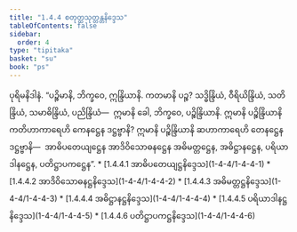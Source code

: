 ```yaml
---
title: "1.4.4 စတုတ္ထသုတ္တန္တနိဒ္ဒေသ"
tableOfContents: false
sidebar:
  order: 4
type: "tipitaka"
basket: "su"
book: "ps"
---
```



<DynamicBreadcrumb />

<Division number="198" book="ps">

<Paragraph number="1073" book="ps">
ပုရိမနိဒါနံ. “ပဉ္စိမာနိ, ဘိက္ခဝေ, ဣန္ဒြိယာနိ. ကတမာနိ ပဉ္စ? သဒ္ဓိန္ဒြိယံ, ဝီရိယိန္ဒြိယံ, သတိန္ဒြိယံ, သမာဓိန္ဒြိယံ, ပညိန္ဒြိယံ—  ဣမာနိ ခေါ, ဘိက္ခဝေ, ပဉ္စိန္ဒြိယာနိ. ဣမာနိ ပဉ္စိန္ဒြိယာနိ ကတိဟာကာရေဟိ ကေနဋ္ဌေန ဒဋ္ဌဗ္ဗာနိ? ဣမာနိ ပဉ္စိန္ဒြိယာနိ ဆဟာကာရေဟိ တေနဋ္ဌေန ဒဋ္ဌဗ္ဗာနိ—  အာဓိပတေယျဋ္ဌေန အာဒိဝိသောဓနဋ္ဌေန အဓိမတ္တဋ္ဌေန, အဓိဋ္ဌာနဋ္ဌေန, ပရိယာဒါနဋ္ဌေန, ပတိဋ္ဌာပကဋ္ဌေန”.

</Paragraph>
</Division>

<TableOfContents book="ps" section="1.4.4">
* [1.4.4.1 အာဓိပတေယျဋ္ဌနိဒ္ဒေသ](1-4-4/1-4-4-1)
* [1.4.4.2 အာဒိဝိသောဓနဋ္ဌနိဒ္ဒေသ](1-4-4/1-4-4-2)
* [1.4.4.3 အဓိမတ္တဋ္ဌနိဒ္ဒေသ](1-4-4/1-4-4-3)
* [1.4.4.4 အဓိဋ္ဌာနဋ္ဌနိဒ္ဒေသ](1-4-4/1-4-4-4)
* [1.4.4.5 ပရိယာဒါနဋ္ဌနိဒ္ဒေသ](1-4-4/1-4-4-5)
* [1.4.4.6 ပတိဋ္ဌာပကဋ္ဌနိဒ္ဒေသ](1-4-4/1-4-4-6)
</TableOfContents>